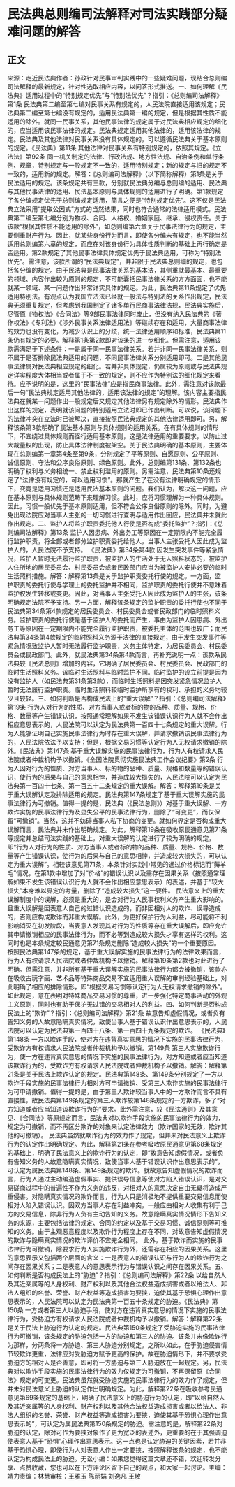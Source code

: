 # 民法典总则编司法解释对司法实践部分疑难问题的解答
## 正文
来源：走近民法典作者：孙政针对民事审判实践中的一些疑难问题，现结合总则编司法解释的最新规定，针对性选取相应内容，以问答形式推送。一、如何理解《民法典》适用过程中的“特别规定优先”与“特别法优先”？指引：《总则编司法解释》第1条    民法典第二编至第七编对民事关系有规定的，人民法院直接适用该规定；民法典第二编至第七编没有规定的，适用民法典第一编的规定，但是根据其性质不能适用的除外。就同一民事关系，其他民事法律的规定属于对民法典相应规定的细化的，应当适用该民事法律的规定。民法典规定适用其他法律的，适用该法律的规定。民法典及其他法律对民事关系没有具体规定的，可以遵循民法典关于基本原则的规定。《民法典》第11条    其他法律对民事关系有特别规定的，依照其规定。《立法法》第92条    同一机关制定的法律、行政法规、地方性法规、自治条例和单行条例、规章，特别规定与一般规定不一致的，适用特别规定；新的规定与旧的规定不一致的，适用新的规定。解答：《总则编司法解释》（以下简称解释）第1条是关于民法适用的规定。该条规定共有三款，分别就民法典分编与总则编的适用、民法典与其他民事法律的适用、民法基本原则与具体规则的适用进行了明确。第1款规定了各分编规定优先于总则编规定适用，简言之便是“特别规定优先”。这不仅是民法典立法采用“提取公因式”方式的当然结果，同时也符合通常的法律适用模式。民法典第二编至第七编分别为物权、合同、人格权、婚姻家庭、继承、侵权责任。关于该款“根据其性质不能适用的除外”，如总则编第六章关于民事法律行为的规定，主要侧重财产行为。因此，就某些身份行为而言，即使各分编未有规定，也不能当然适用总则编第六章的规定，而应在对该身份行为具体性质判断的基础上再行确定是否适用。第2款规定了其他民事法律具体规定优先于民法典适用，可称为“特别法优先”。需注意，该款所谓的“民法典规定”，并非限于民法典总则编的规定，也包括各分编的规定。由于民法典是民事法律关系的基本法，其侧重就最基本、最重要的领域、内容作出较为原则的规定，不可能囊括民事法律关系的方方面面，也不能就某一领域、某一问题作出非常详实具体的规定。为此，民法典第11条规定了优先适用特别法。有观点认为我国立法法已经就一般法与特别法的关系作出规定，民法典无须重复规定，但考虑到我国制定了诸多单行民商事法律法规，民法典实施后，尽管原《物权法》《合同法》等9部民事法律同时废止，但没有纳入民法典的《著作权法》《专利法》《涉外民事关系法律适用法》等继续存在和适用，大量商事法律的效力也没有变化，为减少认识上的分歧，统一法律适用顺序和标准，民法典第11条仍有规定的必要。解释第1条第2款即对该条的进一步细化。但需注意，适用该款需满足于下述条件：一是属于同一民事法律关系。若并非同一民事法律关系，则不属于是否排除民法典适用的问题，不同民事法律关系分别适用即可。二是其他民事法律属对民法典相应规定的细化。若并非具体规定，仍属较为原则或与民法典规定详实程度大体相当或者属于不一致的规定，则不应作为特别法的细化规定来看待。应予说明的是，这里的“民事法律”应是指民商事法律。此外，需注意对该款最后一句“民法典规定适用其他法律的，适用该法律的规定”的理解。该内容主要指民法典在就某一问题作出一般规定后又规定其他法律另有规定除外的情形。民法典作出这样的规定，表明就该问题的特别适用立法时即已作出判断。可以说，该问题下的法律冲突在立法时已被解决，直接按照民法典规定的其他法律适用即可。另，解释该条第3款明确了民法基本原则与具体规则的适用关系。在有具体规则的情形下，不宜绕过具体规则而径行适用基本原则，这是法律适用的重要要求，以防止过大裁量权的出现，防止具体法律制度被架空。关于民法典明确的基本原则，主要体现在总则编第一章第4条至第9条，分别规定了平等原则、自愿原则、公平原则、诚信原则、守法和公序良俗原则、绿色原则。此外，总则编第131条、第132条也明确了权利与义务相统一、禁止权利滥用的原则。另需注意，民法典第10条还规定了“法律没有规定的，可以适用习惯”。那就产生了在没有法律明确规定的情形下，究竟是适用习惯还是适用民法基本原则的问题。我们认为，解决这一问题，应在基本原则与具体规则范畴下来理解习惯。此时，应将习惯理解为一种具体规则。因此，习惯一般优先于基本原则适用，但不符合公序良俗原则的除外。同时，为避免出现法院应对当事人主张的一切习惯进行查明与适用作出回应，民法典并未就此作出规定。二、监护人将监护职责委托他人行使是否构成“委托监护”？指引：《总则编司法解释》第13条    监护人因患病、外出务工等原因在一定期限内不能完全履行监护职责，将全部或者部分监护职责委托给他人，当事人主张受托人因此成为监护人的，人民法院不予支持。 《民法典》第34条第4款    因发生突发事件等紧急情况，监护人暂时无法履行监护职责，被监护人的生活处于无人照料状态的，被监护人住所地的居民委员会、村民委员会或者民政部门应当为被监护人安排必要的临时生活照料措施。解答：解释第13条是关于监护职责委托行使的规定。一方面，监护职责的委托行使与学理上的委托监护并不相同，监护职责的委托行使并不意味着监护权发生转移或变更。因此，对当事人主张受托人因此成为监护人的主张，该条明确规定法院不予支持。另一方面，解释该条规定的监护职责的委托行使也不同于民法典第34条第4款规定的居民委员会、村民委员会或者民政部门的临时照料义务。监护职责的委托行使是基于监护人的委托而产生，事由为监护人因患病、外出务工等原因在一定期限内不能完全履行监护职责，被委托主体的范围也较广；而民法典第34条第4款规定的临时照料义务源于法律的直接规定，由于发生突发事件等紧急情况致监护人暂时无法履行监护职责，义务主体特定，为居民委员会、村民委员会或民政部门。此外，就民法典第34条第4款而言，再补充说明一点：该款系民法典较《民法总则》增加的内容，它明确了居民委员会、村民委员会、民政部门的临时生活照料义务。该临时生活照料与临时监护不同。临时监护的设立前提是因为没有监护人（如民法典第31条第3款），而临时生活照料是因突发紧急情况监护人暂时无法履行监护职责。临时生活照料较临时监护所享有的权利、承担的义务均较少且较轻。三、如何判断是否构成民法上的“重大误解”？指引：《总则编司法解释》第19条  行为人对行为的性质、对方当事人或者标的物的品种、质量、规格、价格、数量等产生错误认识，按照通常理解如果不发生该错误认识行为人就不会作出相应意思表示的，人民法院可以认定为民法典第一百四十七条规定的重大误解。行为人能够证明自己实施民事法律行为时存在重大误解，并请求撤销该民事法律行为的，人民法院依法予以支持；但是，根据交易习惯等认定行为人无权请求撤销的除外。《民法典》第147条  基于重大误解实施的民事法律行为，行为人有权请求人民法院或者仲裁机构予以撤销。《全国法院贯彻实施民法典工作会议纪要》第2条  行为人因对行为的性质、对方当事人、标的物的品种、质量、规格和数量等的错误认识，使行为的后果与自己的意思相悖，并造成较大损失的，人民法院可以认定为民法典第一百四十七条、第一百五十二条规定的重大误解。解答：解释第19条是关于重大误解认定及排除适用的规定。民法典第147条规定了基于重大误解实施的民事法律行为可撤销。值得一提的是，民法典（《民法总则》）对基于重大误解、一方欺诈实施的民事法律行为及显失公平的民事法律行为，删除了“可变更”，而仅保留“可撤销”。当然，这并不妨碍当事人私下协商的变更。就如何界定是否构成重大误解而言，民法典并未作出明确规定。为此，解释第19条在吸收原民通意见第71条等规定并总结司法实践的基础上，对重大误解的认定进行了较为明确的规定，即“行为人对行为的性质、对方当事人或者标的物的品种、质量、规格、价格、数量等产生错误认识，使行为的后果与自己的意思相悖，并造成较大损失的，可以认定为重大误解”。相较该意见第71条，本条针对实践中常见的通过价格标记而“薅羊毛”情况，在第1款中增加了对“价格”的错误认识以及需存在因果关系（按照通常理解如果不发生该错误认识行为人就不会作出相应意思表示）的表述，并基于“较大损失”本身难以界定的考量，删除了“造成较大损失”这一要件。 民法意义上的重大误解制度中的误解，必须是重大的，是会对行为人民事权利义务产生重大影响的。且重大误解是因表意人自己的过错认识造成的，而非因相对人的欺诈、误导造成的，否则应构成欺诈而非重大误解。此外，为更好保护行为人利益，尽可能将不利影响消灭在初发阶段，当表意人发现其对行为的性质等存在重大误解后，即应允许其申请撤销相应的民事法律行为，而不必等到造成较大损失才享有这样的权利。这同时也是本条规定较民通意见第71条规定删除“造成较大损失”的一个重要原因。 按照民法典第147条的规定，基于重大误解实施的民事法律行为的法律效果而言，行为人有权请求人民法院或者仲裁机构予以撤销。解释第19条第2款也对此进行了明确。但需注意，并非所有基于重大误解实施的民事法律行为都会被撤销，该款亦在吸收古玩字画、艺术品等特殊商品交易不宜适用重大误解的审判经验基础上，对此明确了相应的排除情形，即“根据交易习惯等认定行为人无权请求撤销的除外”。如此规定，意在表明对特殊商品交易习惯的尊重，进一步强化特定商事活动的外观主义原则，同时也有助于保护无过错的交易相对人的利益。四、如何判断是否构成民法上的“欺诈”？指引：《总则编司法解释》第21条  故意告知虚假情况，或者负有告知义务的人故意隐瞒真实情况，致使当事人基于错误认识作出意思表示的，人民法院可以认定为民法典第一百四十八条、第一百四十九条规定的欺诈。 《民法典》第148条  一方以欺诈手段，使对方在违背真实意思的情况下实施的民事法律行为，受欺诈方有权请求人民法院或者仲裁机构予以撤销。第149条  第三人实施欺诈行为，使一方在违背真实意思的情况下实施的民事法律行为，对方知道或者应当知道该欺诈行为的，受欺诈方有权请求人民法院或者仲裁机构予以撤销。解答：解释第21条是关于民法上欺诈认定的规定。民法典第148条、第149条分别规定了一方以欺诈手段实施的民事法律行为相对方可申请撤销、受第三人欺诈实施的民事法律行为可申请撤销。值得一提的是，由于第三人欺诈较当事人中的一方欺诈而言不具有直接性，故民法典第149条规定的第三人欺诈较第148条规定的一方欺诈，多了“对方知道或者应当知道该欺诈行为的”要求。此外需注意，较《民法通则》及其意见、《合同法》等原规定而言，民法典对以欺诈手段实施的民事法律行为的效力，规定为可撤销，而不再区分欺诈的对象来认定法律效力（欺诈国家的无效，欺诈其他的可撤销）。 民法典虽然就欺诈行为的效力作了规定，但并未对民法意义上欺诈行为的认定作出明确规定。为此，解释第21条在参考吸收原民通意见第68条规定的基础上，明确了民法意义上的欺诈行为的认定，即“故意告知虚假情况，或者负有告知义务的人故意隐瞒真实情况，致使当事人基于错误认识作出意思表示的”，可认定为属民法典第148条、第149条规定的欺诈。就故意告知虚假情况的欺诈而言，行为人通过主动编造虚假事实、提供误导信息等使对方陷入错误认识，是对交易磋商过程中的普遍性不作为义务的违反，对相对人的意思决定自由无疑将造成严重侵害。对隐瞒真实情况的欺诈而言，行为人只是消极地不提供重要交易信息而使相对人陷入错误认识。因双方当事人存在利益冲突，一般应由相对人收集有利于己方的交易信息，除非行为人负有主动告知的义务。故意隐瞒真实情况情形下告知义务的来源，主要包括法律的规定、合同的约定以及基于交易习惯、诚信原则等可推知的义务。由于主观恶意程度以及欺诈行为程度上存在不同，对故意告知虚假情况的欺诈与隐瞒真实情况的欺诈评价不宜完全相同。 此外，基于欺诈而实施的民事法律行为可撤销，除要求行为人实施欺诈行为外，还需存在相应的因果关系。这里的意思表示又包括两个层面的含义：一是表意人的错误认识与行为人的欺诈行为之间存在因果关系；二是表意人的意思表示行为与错误认识之间存在因果关系。五、如何判断是否构成民法上的“胁迫”？指引：《总则编司法解释》第22条  以给自然人及其近亲属等的人身权利、财产权利以及其他合法权益造成损害或者以给法人、非法人组织的名誉、荣誉、财产权益等造成损害为要挟，迫使其基于恐惧心理作出意思表示的，人民法院可以认定为民法典第一百五十条规定的胁迫。《民法典》第150条   一方或者第三人以胁迫手段，使对方在违背真实意思的情况下实施的民事法律行为，受胁迫方有权请求人民法院或者仲裁机构予以撤销。解答：解释第22条是关于民法上胁迫行为认定的规定。民法典第150条规定了受胁迫实施的民事法律行为可撤销，该条规定的胁迫包括一方的胁迫和第三人的胁迫。该条并未像欺诈行为那样，分两条将一方胁迫、第三人胁迫分别规定。之所以如此，在于胁迫侵害情节较欺诈更重，法律应对受胁迫方赋予更高的保护。故在胁迫情形下，并不要求受胁迫方的相对人是否善意，即可将一方胁迫与第三人胁迫放在一起规定。另，民法典对以欺诈手段实施的民事法律行为的效力仅规定为可撤销，不再保留原《合同法》规定的可变更。民法典虽然就受胁迫实施的民事法律行为的效力作了规定，但并未对民法意义上胁迫的认定作出明确规定。为此，解释第22条在吸收参考民通意见第69条规定的基础上，明确了民法意义上的胁迫行为的认定，即“以给自然人及其近亲属等的人身权利、财产权利以及其他合法权益造成损害或者以给法人、非法人组织的名誉、荣誉、财产权益等造成损害为要挟，迫使其基于恐惧心理作出意思表示的”，可认定为属民法典第150条规定的胁迫。需注意的是，解释第22条对胁迫的认定，除对可作为要挟对象作了更为宽泛的表述外，更重要的在于其强调迫使表意人基于“恐惧”心理作出意思表示。这一点也是认定胁迫的关键因素，若并非基于恐惧心理，即使行为人对表意人作出一定要挟，按照解释该条的规定，也不能认定为构成民法上的胁迫。无讼小编：如果您觉得这篇文章还不错，欢迎转发分享、点赞收藏，您也可以在下方评论区留下自己的观点，和大家一起讨论。主编：靖力责编：林慧审核：王雅玉 陈丽娟 刘逸凡 王敬